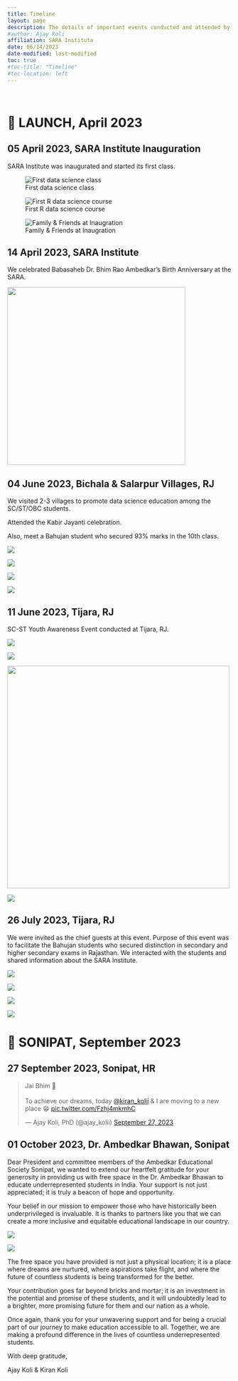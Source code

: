 ```yaml
---
title: Timeline
layout: page
description: The details of important events conducted and attended by the SARA Institute team.
#author: Ajay Koli
affiliation: SARA Institute
date: 06/14/2023
date-modified: last-modified
toc: true
#toc-title: "Timeline"
#toc-location: left
---
```


<!-- !["Quantum Leap" artwork by Malvika Raj](images/quantum_leap.jpg){width="700"} -->

<br>

# 🚀 LAUNCH, April 2023

## 05 April 2023, SARA Institute Inauguration

SARA Institute was inaugurated and started its first class.

::: {layout="[[1,1], [1]]"}
![First data science class](images/first_class1.jpg)

![First R data science course](images/first_class2.jpg)

![Family & Friends at Inaugration](images/inaugration.jpg)
:::

## 14 April 2023, SARA Institute

We celebrated Babasaheb Dr. Bhim Rao Ambedkar's Birth Anniversary at the SARA.

![](images/baba_jayanti.jpg){fig-align="center" width="400"}

## 04 June 2023, Bichala & Salarpur Villages, RJ

We visited 2-3 villages to promote data science education among the SC/ST/OBC students.

Attended the Kabir Jayanti celebration.

Also, meet a Bahujan student who secured 93% marks in the 10th class.

::: {layout-ncol="2" layout-nrow="2" layout-valign="bottom"}
![](images/kabir1.jpg)

![](images/kabir2.jpg)

![](images/kabir3.jpeg)

![](images/kabir4.jpg)
:::

## 11 June 2023, Tijara, RJ

SC-ST Youth Awareness Event conducted at Tijara, RJ.

::: {layout-nrow="2" layout-valign="bottom"}
![](images/tijara1.jpeg)

![](images/tijara2.jpeg)

![](images/tijara3.jpeg){width="500"}

![](images/tijara4.jpeg)
:::

## 26 July 2023, Tijara, RJ

We were invited as the chief guests at this event. Purpose of this event was to facilitate the Bahujan students who secured distinction in secondary and higher secondary exams in Rajasthan. We interacted with the students and shared information about the SARA Institute.

::: {layout-nrow="2"}

![](images/tijara-july1.jpeg)

![](images/tijara-july2.jpeg)

![](images/tijara-july3.jpeg)

![](images/tijara-july4.jpeg)
:::


# 💙 SONIPAT, September 2023

## 27 September 2023, Sonipat, HR

<blockquote class="twitter-tweet"><p lang="en" dir="ltr">Jai Bhim 💙<br><br>To achieve our dreams, today <a href="https://twitter.com/kiran_kolii?ref_src=twsrc%5Etfw">@kiran_kolii</a> &amp; I are moving to a new place 😁 <a href="https://t.co/Fzhj4mkmhC">pic.twitter.com/Fzhj4mkmhC</a></p>&mdash; Ajay Koli, PhD (@ajay_kolii) <a href="https://twitter.com/ajay_kolii/status/1706974417568604442?ref_src=twsrc%5Etfw">September 27, 2023</a></blockquote> <script async src="https://platform.twitter.com/widgets.js" charset="utf-8"></script> 

## 01 October 2023, Dr. Ambedkar Bhawan, Sonipat

Dear President and committee members of the Ambedkar Educational Society Sonipat, we wanted to extend our heartfelt gratitude for your generosity in providing us with free space in the Dr. Ambedkar Bhawan to educate underrepresented students in India. Your support is not just appreciated; it is truly a beacon of hope and opportunity.

Your belief in our mission to empower those who have historically been underprivileged is invaluable. It is thanks to partners like you that we can create a more inclusive and equitable educational landscape in our country.

::: {layout-ncol="2"}

![](images/bhawan1.jpg)

![](images/bhawan2.jpg)

:::

The free space you have provided is not just a physical location; it is a place where dreams are nurtured, where aspirations take flight, and where the future of countless students is being transformed for the better.

Your contribution goes far beyond bricks and mortar; it is an investment in the potential and promise of these students, and it will undoubtedly lead to a brighter, more promising future for them and our nation as a whole.

Once again, thank you for your unwavering support and for being a crucial part of our journey to make education accessible to all. Together, we are making a profound difference in the lives of countless underrepresented students.

With deep gratitude,

Ajay Koli & Kiran Koli
